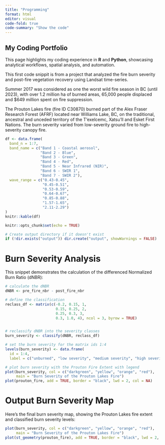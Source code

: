 ```yaml
---
title: "Programming"
format: html
editor: visual
code-fold: true
code-summary: "Show the code"
---
```


## My Coding Portfolio

This page highlights my coding experience in **R** and **Python**, showcasing analytical workflows, spatial analysis, and automation.

This first code snippit is from a project that analyzed the fire burn severity and post-fire vegetation recovery using Landsat time-series.

Summer 2017 was considered as one the worst wild fire season in BC (until 2023), with over 1.2 million ha of burned areas, 65,000 people displaced and \$649 million spent on fire suppression.

The Prouton Lakes fire (fire ID C30870) burned part of the Alex Fraser Research Forest (AFRF) located near Williams Lake, BC, on the traditional, ancestral and unceded territory of the T’exelcemc, Xatsu’ll and Esket First Nations. The burn severity varied from low-severity ground fire to high-severity canopy fire.

```r
df <- data.frame(
  band_n = 1:7,
  band_name = c("Band 1 - Coastal aerosol",
                "Band 2 - Blue",
                "Band 3 - Green",
                "Band 4 - Red",
                "Band 5 - Near Infrared (NIR)",
                "Band 6 - SWIR 1",
                "Band 7 - SWIR 2"),
  wave_range = c("0.43-0.45",
                 "0.45-0.51",
                 "0.53-0.59",
                 "0.64-0.67",
                 "0.85-0.88",
                 "1.57-1.65",
                 "2.11-2.29")
)
knitr::kable(df)
```

```r
knitr::opts_chunk$set(echo = TRUE)

# Create output directory if it doesn't exist
if (!dir.exists("output")) dir.create("output", showWarnings = FALSE)
```

# Burn Severity Analysis

This snippet demonstrates the calculation of the differenced Normalized Burn Ratio (dNBR):

```r
# calculate the dNBR
dNBR <- pre_fire_nbr - post_fire_nbr

# define the classification
reclass_df <- matrix(c(-0.2, 0.15, 1,
                       0.15, 0.25, 2,
                       0.25, 0.3, 3,
                       0.3, 1.0, 4), ncol = 3, byrow = TRUE)


# reclassify dNBR into the severity classes
burn_severity <- classify(dNBR, reclass_df)

# set the burn severity for the matrix ids 1:4
levels(burn_severity) <- data.frame(
  id = 1:4,
  label = c("unburned", "low severity", "medium severity", "high severity"))

# plot burn severity with the Prouton Fire Extent with legend
plot(burn_severity, col = c("darkgreen", "yellow", "orange", "red"),
     main = "Burn Severity of the Prouton Lakes Fire")
plot(prouton_fire, add = TRUE, border = "black", lwd = 2, col = NA)
```

# Output Burn Severity Map

Here’s the final burn severity map, showing the Prouton Lakes fire extent and classified burn severity levels:

```r
plot(burn_severity, col = c("darkgreen", "yellow", "orange", "red"),
     main = "Burn Severity of the Prouton Lakes Fire")
plot(st_geometry(prouton_fire), add = TRUE, border = "black", lwd = 2, col = NA)
```

